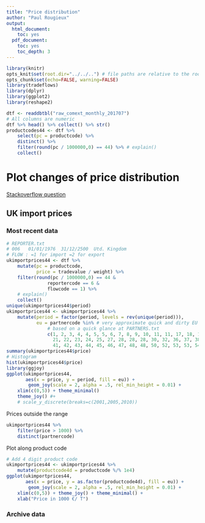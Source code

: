 ```yaml
---
title: "Price distribution"
author: "Paul Rougieux"
output:
  html_document:
    toc: yes
  pdf_document:
    toc: yes
    toc_depth: 3
---
```


```r
library(knitr)
opts_knit$set(root.dir="../../..") # file paths are relative to the root of the project directory
opts_chunk$set(echo=FALSE, warning=FALSE)
library(tradeflows)
library(dplyr)
library(ggplot2)
library(reshape2)
``` 


```r
dtf <- readdbtbl("raw_comext_monthly_201707") 
# All columns are numeric
dtf %>% head() %>% collect() %>% str()
productcodes44 <- dtf %>% 
    select(pc = productcode) %>% 
    distinct() %>% 
    filter(round(pc / 1000000,0) == 44) %>% # explain() 
    collect()
```


# Plot changes of price distribution
[Stackoverflow question](https://stackoverflow.com/questions/45299043/how-to-reproduce-this-moving-distribution-plot-with-r?noredirect=1#comment77562559_45299043)

## UK import prices 

### Most recent data
```r
# REPORTER.txt
# 006	01/01/1976	31/12/2500	Utd. Kingdom
# FLOW : =1 for import =2 for export
ukimportprices44 <- dtf %>% 
    mutate(pc = productcode, 
           price = tradevalue / weight) %>% 
    filter(round(pc / 1000000,0) == 44 & 
               reportercode == 6 &
               flowcode == 1) %>% 
    # explain() 
    collect()
unique(ukimportprices44$period)
ukimportprices44 <- ukimportprices44 %>% 
    mutate(period = factor(period, levels = rev(unique(period))),
           eu = partnercode %in% # very approximate quick and dirty EU list
               # based on a quick glance at PARTNERS.txt
               c(1, 2, 3, 4, 4, 5, 5, 6, 7, 8, 9, 10, 11, 11, 17, 18, 19, 21, 
                 21, 22, 23, 24, 25, 27, 28, 28, 28, 30, 32, 36, 37, 38, 39, 40, 
                 41, 42, 43, 44, 45, 46, 47, 48, 48, 50, 52, 53, 53, 54, 54, 55))
summary(ukimportprices44$price)
# Histogram
hist(ukimportprices44$price)
library(ggjoy)
ggplot(ukimportprices44,
       aes(x = price, y = period, fill = eu)) +
        geom_joy(scale = 2, alpha = .5, rel_min_height = 0.01) + 
    xlim(c(0,5)) + theme_minimal()
    theme_joy() #+ 
    # scale_y_discrete(breaks=c(2001,2005,2010))
```


Prices outside the range
```r
ukimportprices44 %>% 
    filter(price > 1000) %>% 
    distinct(partnercode) 
```
Plot along product code
```r
# Add 4 digit product code
ukimportprices44 <- ukimportprices44 %>% 
    mutate(productcode4d = productcode %/% 1e4)
ggplot(ukimportprices44,
       aes(x = price, y = as.factor(productcode4d), fill = eu)) +
        geom_joy(scale = 2, alpha = .5, rel_min_height = 0.01) + 
    xlim(c(0,5)) + theme_joy() + theme_minimal() +
    xlab("Price in 1000 €/ T")
```


### Archive data
```r

```

